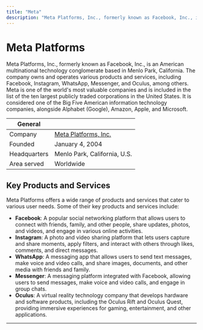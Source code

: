 ```yaml
---
title: "Meta"
description: "Meta Platforms, Inc., formerly known as Facebook, Inc., is an American multinational technology conglomerate based in Menlo Park, California."
---
```


# Meta Platforms

Meta Platforms, Inc., formerly known as Facebook, Inc., is an American multinational technology conglomerate based in Menlo Park, California. The company owns and operates various products and services, including Facebook, Instagram, WhatsApp, Messenger, and Oculus, among others. Meta is one of the world's most valuable companies and is included in the list of the ten largest publicly traded corporations in the United States. It is considered one of the Big Five American information technology companies, alongside Alphabet (Google), Amazon, Apple, and Microsoft.

| General  |  |
| --- | --- |
| Company | [Meta Platforms, Inc.](https://www.meta.com/) |
| Founded | January 4, 2004 |
| Headquarters | Menlo Park, California, U.S. |
| Area served | Worldwide |

## Key Products and Services

Meta Platforms offers a wide range of products and services that cater to various user needs. Some of their key products and services include:

- **Facebook**: A popular social networking platform that allows users to connect with friends, family, and other people, share updates, photos, and videos, and engage in various online activities.
- **Instagram**: A photo and video sharing platform that lets users capture and share moments, apply filters, and interact with others through likes, comments, and direct messages.
- **WhatsApp**: A messaging app that allows users to send text messages, make voice and video calls, and share images, documents, and other media with friends and family.
- **Messenger**: A messaging platform integrated with Facebook, allowing users to send messages, make voice and video calls, and engage in group chats.
- **Oculus**: A virtual reality technology company that develops hardware and software products, including the Oculus Rift and Oculus Quest, providing immersive experiences for gaming, entertainment, and other applications.

---
